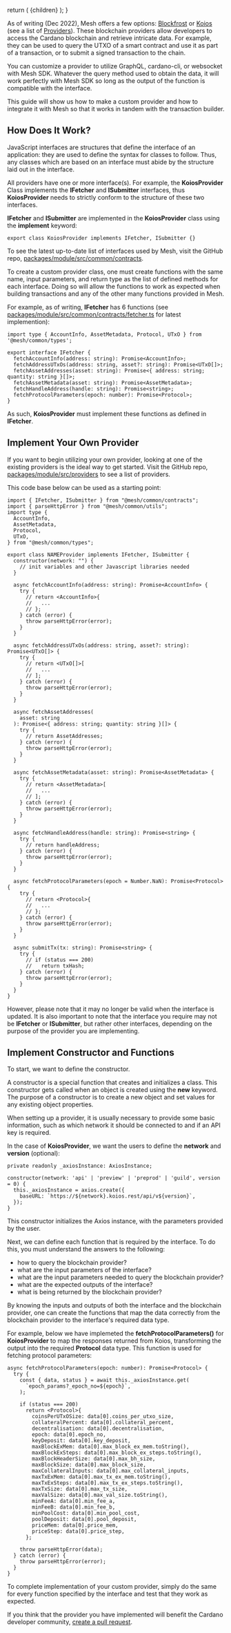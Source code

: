 
  return (
    <LayoutImageHeaderAndBody
      title={guideprovider.title}
      description={guideprovider.description}
      image={guideprovider.image}
      cover={guideprovider.cover}
    >
      {children}
    </LayoutImageHeaderAndBody>
  );
}

As of writing (Dec 2022), Mesh offers a few options: [Blockfrost](https://blockfrost.io/) or [Koios](https://www.koios.rest/) (see a list of [Providers](/providers)). These blockchain providers allow developers to access the Cardano blockchain and retrieve intricate data. For example, they can be used to query the UTXO of a smart contract and use it as part of a transaction, or to submit a signed transaction to the chain.

You can customize a provider to utilize GraphQL, cardano-cli, or websocket with Mesh SDK. Whatever the query method used to obtain the data, it will work perfectly with Mesh SDK so long as the output of the function is compatible with the interface.

This guide will show us how to make a custom provider and how to integrate it with Mesh so that it works in tandem with the transaction builder.

## How Does It Work?

JavaScript interfaces are structures that define the interface of an application: they are used to define the syntax for classes to follow. Thus, any classes which are based on an interface must abide by the structure laid out in the interface.

All providers have one or more interface(s). For example, the **KoiosProvider** Class implements the **IFetcher** and **ISubmitter** interfaces, thus **KoiosProvider** needs to strictly conform to the structure of these two interfaces.

**IFetcher** and **ISubmitter** are implemented in the **KoiosProvider** class using the **implement** keyword:

```
export class KoiosProvider implements IFetcher, ISubmitter {}
```

To see the latest up-to-date list of interfaces used by Mesh, visit the GitHub repo, [packages/module/src/common/contracts](https://github.com/MeshJS/mesh/tree/main/packages/module/src/common/contracts).

To create a custom provider class, one must create functions with the same name, input parameters, and return type as the list of defined methods for each interface. Doing so will allow the functions to work as expected when building transactions and any of the other many functions provided in Mesh.

For example, as of writing, **IFetcher** has 6 functions (see [packages/module/src/common/contracts/fetcher.ts](https://github.com/MeshJS/mesh/blob/main/packages/module/src/common/contracts/fetcher.ts) for latest implemention):

```
import type { AccountInfo, AssetMetadata, Protocol, UTxO } from '@mesh/common/types';

export interface IFetcher {
  fetchAccountInfo(address: string): Promise<AccountInfo>;
  fetchAddressUTxOs(address: string, asset?: string): Promise<UTxO[]>;
  fetchAssetAddresses(asset: string): Promise<{ address: string; quantity: string }[]>;
  fetchAssetMetadata(asset: string): Promise<AssetMetadata>;
  fetchHandleAddress(handle: string): Promise<string>;
  fetchProtocolParameters(epoch: number): Promise<Protocol>;
}
```

As such, **KoiosProvider** must implement these functions as defined in **IFetcher**.

## Implement Your Own Provider

If you want to begin utilizing your own provider, looking at one of the existing providers is the ideal way to get started. Visit the GitHub repo, [packages/module/src/providers](https://github.com/MeshJS/mesh/tree/main/packages/module/src/providers) to see a list of providers.

This code base below can be used as a starting point:

```
import { IFetcher, ISubmitter } from "@mesh/common/contracts";
import { parseHttpError } from "@mesh/common/utils";
import type {
  AccountInfo,
  AssetMetadata,
  Protocol,
  UTxO,
} from "@mesh/common/types";

export class NAMEProvider implements IFetcher, ISubmitter {
  constructor(network: "") {
    // init variables and other Javascript libraries needed
  }

  async fetchAccountInfo(address: string): Promise<AccountInfo> {
    try {
      // return <AccountInfo>{
      //   ...
      // };
    } catch (error) {
      throw parseHttpError(error);
    }
  }

  async fetchAddressUTxOs(address: string, asset?: string): Promise<UTxO[]> {
    try {
      // return <UTxO[]>[
      //   ...
      // ];
    } catch (error) {
      throw parseHttpError(error);
    }
  }

  async fetchAssetAddresses(
    asset: string
  ): Promise<{ address: string; quantity: string }[]> {
    try {
      // return AssetAddresses;
    } catch (error) {
      throw parseHttpError(error);
    }
  }

  async fetchAssetMetadata(asset: string): Promise<AssetMetadata> {
    try {
      // return <AssetMetadata>[
      //   ...
      // ];
    } catch (error) {
      throw parseHttpError(error);
    }
  }

  async fetchHandleAddress(handle: string): Promise<string> {
    try {
      // return handleAddress;
    } catch (error) {
      throw parseHttpError(error);
    }
  }

  async fetchProtocolParameters(epoch = Number.NaN): Promise<Protocol> {
    try {
      // return <Protocol>{
      //   ...
      // };
    } catch (error) {
      throw parseHttpError(error);
    }
  }

  async submitTx(tx: string): Promise<string> {
    try {
      // if (status === 200)
      //   return txHash;
    } catch (error) {
      throw parseHttpError(error);
    }
  }
}
```

However, please note that it may no longer be valid when the interface is updated. It is also important to note that the interface you require may not be **IFetcher** or **ISubmitter**, but rather other interfaces, depending on the purpose of the provider you are implementing.

## Implement Constructor and Functions

To start, we want to define the constructor.

A constructor is a special function that creates and initializes a class. This constructor gets called when an object is created using the **new** keyword. The purpose of a constructor is to create a new object and set values for any existing object properties.

When setting up a provider, it is usually necessary to provide some basic information, such as which network it should be connected to and if an API key is required.

In the case of **KoiosProvider**, we want the users to define the **network** and **version** (optional):

```
private readonly _axiosInstance: AxiosInstance;

constructor(network: 'api' | 'preview' | 'preprod' | 'guild', version = 0) {
  this._axiosInstance = axios.create({
    baseURL: `https://${network}.koios.rest/api/v${version}`,
  });
}
```

This constructor initializes the Axios instance, with the parameters provided by the user.

Next, we can define each function that is required by the interface. To do this, you must understand the answers to the following:

- how to query the blockchain provider?
- what are the input parameters of the interface?
- what are the input parameters needed to query the blockchain provider?
- what are the expected outputs of the interface?
- what is being returned by the blockchain provider?

By knowing the inputs and outputs of both the interface and the blockchain provider, one can create the functions that map the data correctly from the blockchain provider to the interface's required data type.

For example, below we have implemeted the **fetchProtocolParameters()** for **KoiosProvider** to map the responses returned from Koios, transforming the output into the required **Protocol** data type. This function is used for fetching protocol parameters:

```
async fetchProtocolParameters(epoch: number): Promise<Protocol> {
  try {
    const { data, status } = await this._axiosInstance.get(
      `epoch_params?_epoch_no=${epoch}`,
    );

    if (status === 200)
      return <Protocol>{
        coinsPerUTxOSize: data[0].coins_per_utxo_size,
        collateralPercent: data[0].collateral_percent,
        decentralisation: data[0].decentralisation,
        epoch: data[0].epoch_no,
        keyDeposit: data[0].key_deposit,
        maxBlockExMem: data[0].max_block_ex_mem.toString(),
        maxBlockExSteps: data[0].max_block_ex_steps.toString(),
        maxBlockHeaderSize: data[0].max_bh_size,
        maxBlockSize: data[0].max_block_size,
        maxCollateralInputs: data[0].max_collateral_inputs,
        maxTxExMem: data[0].max_tx_ex_mem.toString(),
        maxTxExSteps: data[0].max_tx_ex_steps.toString(),
        maxTxSize: data[0].max_tx_size,
        maxValSize: data[0].max_val_size.toString(),
        minFeeA: data[0].min_fee_a,
        minFeeB: data[0].min_fee_b,
        minPoolCost: data[0].min_pool_cost,
        poolDeposit: data[0].pool_deposit,
        priceMem: data[0].price_mem,
        priceStep: data[0].price_step,
      };

    throw parseHttpError(data);
  } catch (error) {
    throw parseHttpError(error);
  }
}
```

To complete implementation of your custom provider, simply do the same for every function specified by the interface and test that they work as expected.

If you think that the provider you have implemented will benefit the Cardano developer community, [create a pull request](https://github.com/MeshJS/mesh/pulls).
